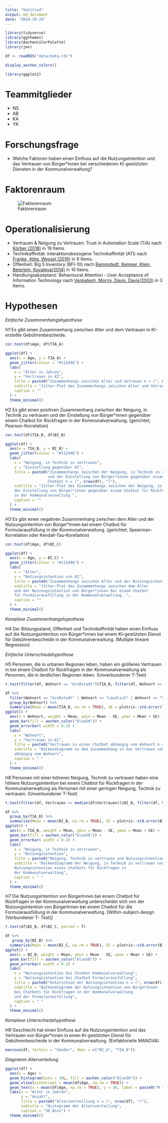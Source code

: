 ```yaml
---
title: "Untitled"
output: md_document
date: "2024-10-24"
---
```

```r
library(tidyverse)
library(ggthemes)
library(AachenColorPalette)
library(jmv)

df <- readRDS("data/data.rds")

display_aachen_colors()

library(ggplot2)

```
# Teammitglieder
* NS
* AB
* KA
* YK

# Forschungsfrage
* Welche Faktoren haben einen Einfluss auf die Nutzungsintention und das Vertrauen von Bürger*innen bei verschiedenen KI-gestützten Diensten in der Kommunalverwaltung?


# Faktorenraum
![Faktorenraum](Readme_files/Faktorenraum_Gruppe 1.png)


# Operationalisierung

* Vertrauen & Neigung zu Vertrauen: Trust in Automation Scale (TiA) nach [Körber (2018)](https://link.springer.com/chapter/10.1007/978-3-319-96074-6_2 "Körber, M.(2018. Theoretical Considerations and Development of a Questionnaire to Measure Trust in Automation. In: Proceedings of the 20th Congress of the International Ergonomics Association (IEA 2018), Springer, Cham.") in 19 Items.
* Technikaffinität: interaktionsbezogene Technikaffinität (ATI) nach [Franke, Attig, Wessel (2019)](https://ati-scale.org/assets/scales/ati-scala_german_2022-02-25.pdf "Franke, Attig, Wessel(2019. Fragebogen zur interaktionsbezogenen Technikaffinität (ATI) (Affinity for Technology (ATI)Scale, Deutsche Version))") in 9 Items. 
* Offenheit: Big 5 Inventory (BFI-10) nach [Rammstedt, Kemper, Klein, Beierlein, Kovaleva(2014)](https://doi.org/10.6102/zis76 "Rammstedt, B., Kemper, C.J., Klein, M.C., Beierlein, C., Kovaleva, A.(2014. Big 5 Inventory)") in 10 Items.
* Handlungsakzeptanz: Behavioural Attention - User Acceptance of Information Technology nach [Venkatesh, Morris, Davis, Davis(2003)](https://www.jstor.org/stable/30036540 "Venkatesh, Morris, Davis, Davis(2003. User Acceptance of Information Technology") in 3 Items.

# Hypothesen

*Einfache Zusammenhangshypothese*

*H1* Es gibt einen Zusammenhang zwischen Alter und dem Vertrauen in KI-erstellte Gebührenbescheide.
```r
cor.test(df$Age, df$TIA_A)
```
```r
ggplot(df) +
  aes(x = Age, y = TIA_A) +
  geom_jitter(colour = "#112446") +
  labs(
    x = "Alter in Jahren",
    y = "Vertrauen in KI",
    title = paste0("Zusammenhangs zwischen Alter und Vetrauen n = (", nrow(df), ")"),
    subtitle = "Jitter-Plot des Zusammenhangs zwischen Alter und Vetrauen in KI-erstellte Gebührenbescheide",
    caption = ""
  ) +
  theme_minimal()

```


*H2* Es gibt einen positiven Zusammenhang zwischen der Neigung, in Technik zu vertrauen und der Einstellung von Bürger*innen gegenüber einem Chatbot für Rückfragen in der Kommunalverwaltung. (gerichtet; Pearson-Korrelation)
```r
cor.test(df$TIA_B, df$BI_B)
```
```r
ggplot(df) +
  aes(x = TIA_B, y = BI_B) +
  geom_jitter(colour = "#112446") +
  labs(
    x = "Neigung, in Technik zu vertrauen",
    y = "Einstellung gegenüber KI",
    title = paste0("Zusammenhangs zwischen der Neigung, in Technik zu vertrauen 
                   und der Einstellung von Bürger*innen gegenüber einem 
                   Chatbot n = (", nrow(df), ")"),
    subtitle = "Jitter-Plot des Zusammenhangs zwischen der Neigung, in Technik zu vertrauen und
    der Einstellung von Bürger*innen gegenüber einem Chatbot für Rückfragen 
    in der Kommunalverwaltung ",
    caption = ""
  ) +
  theme_minimal()


```


*H3* Es gibt einen negativen Zusammenhang zwischen dem Alter und der Nutzungsintention von Bürger*innen bei einem Chatbot für Formularausfüllung in der Kommunalverwaltung. (gerichtet; Spearman-Korrelation oder Kendall-Tau-Korellation)
```r
cor.test(df$Age, df$BI_C)
```
```r
ggplot(df) +
  aes(x = Age, y = BI_C) +
  geom_jitter(colour = "#112446") +
  labs(
    x = "Alter",
    y = "Nutzungsintention von KI",
    title = paste0("Zusammenhangs zwischen Alter und der Nutzungsintention n = (", nrow(df), ")"),
    subtitle = "Jitter-Plot des Zusammenhangs zwischen dem Alter 
    und der Nutzungsintention von Bürger*innen bei einem Chatbot 
    für Formularausfüllung in der Kommunalverwaltung. ",
    caption = ""
  ) +
  theme_minimal()
```


*Komplexe Zusammenhangshypothese*

*H4* Der Bildungsstand, Offenheit und Technikaffinität haben einen Einfluss auf die Nutzungsintention von Bürger*innen bei einem KI-gestützten Dienst für Gebührenbescheide in der Kommunalverwaltung. (Multiple lineare Regression) 

*Einfache Unterschiedshypothese*

*H5* Personen, die in urbanen Regionen leben, haben ein größeres Vertrauen in bei einem Chatbot für Rückfragen in der Kommunalverwaltung als Personen, die in ländlichen Regionen leben. (Unverbundener T-Test)
```r
t.test(filter(df, Wohnort == "Großstadt")$TIA_B, filter(df, Wohnort == "Ländlich")$TIA_B)
```
```r
df %>% 
  filter(Wohnort == "Großstadt" | Wohnort == "Ländlich" | Wohnort == "Vorort / Kleinstadt") %>% 
  group_by(Wohnort) %>% 
  summarise(Mean = mean(TIA_B, na.rm = TRUE), SE = plotrix::std.error(TIA_B, na.rm = TRUE)*1.96) %>% 
ggplot() +
  aes(x = Wohnort, weight = Mean, ymin = Mean - SE, ymax = Mean + SE) +
  geom_bar(fill = aachen_color("blue50")) +
  geom_errorbar( width = 0.2) +
  labs(
    x = "Wohnort",
    y = "Vertrauen in KI",
    title = paste0("Vertrauen in einen Chatbot abhängig vom Wohnort n = (", nrow(df), ")"),
    subtitle = "Balkendiagramm zu dem Zusammenhang in das Vertrauen von einem Chatbot für Rückfragen
    abhängig vom Wohnort",
    caption = " "
  ) +
  theme_minimal()
```


*H6* Personen mit einer höheren Neigung, Technik zu vertrauen haben eine höhere Nutzungsintention bei einem Chatbot für Rückfragen in der Kommunalverwaltung als Personen mit einer geringen Neigung, Technik zu vertrauen. (Unverbundener T-Test)
```r
t.test(filter(df, Vertrauen >= median(df$Vertrauen))$BI_B, filter(df, Vertrauen < median(df$Vertrauen))$BI_B)
```
```r
df %>% 
  group_by(TIA_B) %>% 
  summarise(Mean = mean(BI_B, na.rm = TRUE), SE = plotrix::std.error(BI_B, na.rm = TRUE)*1.96) %>% 
ggplot() +
  aes(x = TIA_B, weight = Mean, ymin = Mean - SE, ymax = Mean + SE) +
  geom_bar(fill = aachen_color("blue50")) +
  geom_errorbar( width = 0.2) +
  labs(
    x = "Neigung, in Technik zu vertrauen",
    y = "Nutzungsintention",
    title = paste0("Neigung, Technik zu vertrauen und Nutzungsintention eines Chatbots n = (", nrow(df), ")"),
    subtitle = "Balkendiagramm der Neigung, in Technik zu vertrauen und der 
    Nutzungsintention eines Chatbots für Rückfragen in 
    der Kommunalverwaltung",
    caption = " "
  ) +
  theme_minimal()
```



*H7*  Die Nutzungsintention von BürgerInnen bei einem Chatbot für Rückfragen in der Kommunalverwaltung unterscheidet sich von der Nutzungsintention von BürgerInnen bei einem Chatbot für die Formularausfüllung in der Kommunalverwaltung. [Within-subject-design (Verbundener T- Test)]
```r
t.test(df$BI_B, df$BI_C, paired = T)
```
```r
df %>% 
   group_by(BI_B) %>% 
  summarise(Mean = mean(BI_C, na.rm = TRUE), SE = plotrix::std.error(BI_C, na.rm = TRUE)*1.96) %>% 
ggplot() +
  aes(x = BI_B, weight = Mean, ymin = Mean - SE, ymax = Mean + SE) +
  geom_bar(fill = aachen_color("blue50")) +
  geom_errorbar( width = 0.2) +
  labs(
    x = "Nutzungsintention bei Chatbot Kommunalverwaltung",
    y = "Nutzungsintention bei Chatbot Formularausfüllung",
    title = paste0("Unterschied der Nutzungsintention n = (", nrow(df), ")"),
    subtitle = "Balkendiagramm der Nutzungsintention von BürgerInnen 
    bei Chatbots für Rückfragen in der Kommunalverwaltung 
    und der Formularausfüllung",
    caption = " "
  ) +
  theme_minimal()
```



*Komplexe Unterschiedshypothese*

*H8* Geschlecht hat einen Einfluss auf die Nutzungsintention und das Vertrauen von Bürger*innen in einen KI-gestützten Dienst für Gebührenbescheide in der Kommunalverwaltung. (Einfaktorielle MANOVA)
```r
mancova(df, factors = "Gender", deps = c("BI_A", "TIA_A"))
```



*Diagramm Alterverteilung*

```r
ggplot(df) +
  aes(x = Age) +
  geom_histogram(bins = 30L, fill = aachen_color("blue50")) +
  geom_vline(xintercept = mean(df$Age, na.rm = TRUE)) +
  geom_text(x = mean(df$Age, na.rm = TRUE), y = 30, label = paste0("M = ", round(mean(df$Age, na.rm = TRUE), 2)), angle = 90 , vjust = 1.5) +
  labs(x = "Alter in Jahren", 
       y = "Anzahl", 
       title = paste0("Altersverteiliung n = (", nrow(df), ")"), 
       subtitle = "Histogramm der Altersverteilung", 
       caption = "30 Bins") +
  theme_minimal()
```


